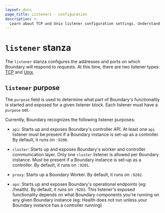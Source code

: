 ```yaml
---
layout: docs
page_title: Listeners - configuration
description: >-
  Learn about TCP and Unix listener configuration settings. Understand where to change the default addresses and ports on which Boundary responds to requests.
---
```


# `listener` stanza

The `listener` stanza configures the addresses and ports on which Boundary will
respond to requests. At this time, there are two listener types:
[TCP](/boundary/docs/configuration/listener/tcp) and [Unix](/boundary/docs/configuration/listener/unix).


## `listener` purpose

The `purpose` field is used to determine what part of Boundary's functionality is
started and exposed for a given listener block. Each listener must have a `purpose` set.

Currently, Boundary recognizes the following listener purposes:

- `api`: Starts up and exposes Boundary's controller API.
  At least one `api` listener must be present if a Boundary
  instance is set-up as a controller.
  By default, it runs on `:9200`.

- `cluster`: Starts up and exposes Boundary's worker and
  controller communication layer. Only one `cluster` listener
  is allowed per Boundary instance. Must be present if a Boundary
  instance is set-up as a controller.
  By default, it runs on `:9201`.

- `proxy`: Starts up a Boundary Worker. By default, it runs
on `:9202`.

- `ops`: Starts up and exposes Boundary's operational
endpoints (eg: /health). By default, it runs on `:9203`.
This listener's exposed functionality depends on what Boundary
components you're running on any given Boundary instance (eg: Health does not
run unless your Boundary instance has a controller running)
